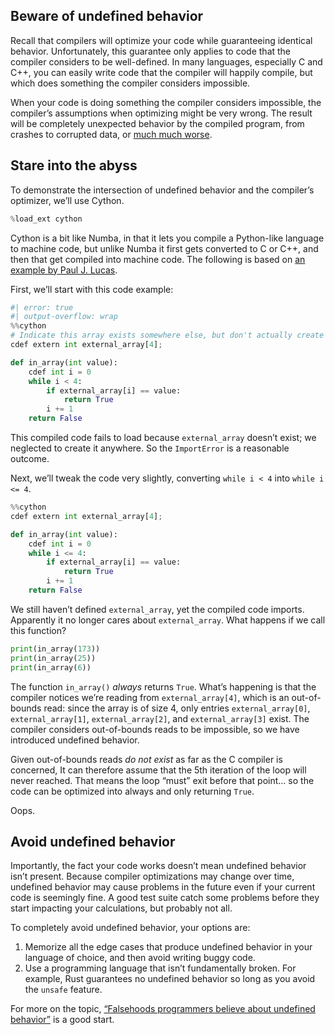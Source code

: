 ## Beware of undefined behavior

Recall that compilers will optimize your code while guaranteeing identical behavior.
Unfortunately, this guarantee only applies to code that the compiler considers to be well-defined.
In many languages, especially C and C++, you can easily write code that the compiler will happily compile, but which does something the compiler considers impossible.

When your code is doing something the compiler considers impossible, the compiler's assumptions when optimizing might be very wrong.
The result will be completely unexpected behavior by the compiled program, from crashes to corrupted data, or [much much worse](https://stackoverflow.com/questions/18506029/can-undefined-behavior-erase-the-hard-drive#comment27209771_18506029).

## Stare into the abyss

To demonstrate the intersection of undefined behavior and the compiler's optimizer, we'll use Cython.

```python
%load_ext cython
```

Cython is a bit like Numba, in that it lets you compile a Python-like language to machine code, but unlike Numba it first gets converted to C or C++, and then that get compiled into machine code.
The following is based on [an example by Paul J. Lucas](https://medium.com/@pauljlucas/undefined-behavior-in-c-and-c-f30844f20e2a1).

First, we'll start with this code example:

```python
#| error: true
#| output-overflow: wrap
%%cython
# Indicate this array exists somewhere else, but don't actually create it.
cdef extern int external_array[4];

def in_array(int value):
    cdef int i = 0
    while i < 4:
        if external_array[i] == value:
            return True
        i += 1
    return False
```

This compiled code fails to load because `external_array` doesn't exist; we neglected to create it anywhere.
So the `ImportError` is a reasonable outcome.

Next, we'll tweak the code very slightly, converting `while i < 4` into `while i <= 4`.

```python
%%cython
cdef extern int external_array[4];

def in_array(int value):
    cdef int i = 0
    while i <= 4:
        if external_array[i] == value:
            return True
        i += 1
    return False
```

We still haven't defined `external_array`, yet the compiled code imports.
Apparently it no longer cares about `external_array`.
What happens if we call this function?

```python
print(in_array(173))
print(in_array(25))
print(in_array(6))
```

The function `in_array()` _always_ returns `True`.
What's happening is that the compiler notices we're reading from `external_array[4]`, which is an out-of-bounds read: since the array is of size 4, only entries `external_array[0]`, `external_array[1]`, `external_array[2]`, and `external_array[3]` exist.
The compiler considers out-of-bounds reads to be impossible, so we have introduced undefined behavior.

Given out-of-bounds reads _do not exist_ as far as the C compiler is concerned, It can therefore assume that the 5th iteration of the loop will never reached.
That means the loop "must" exit before that point... so the code can be optimized into always and only returning `True`.

Oops.

## Avoid undefined behavior

Importantly, the fact your code works doesn't mean undefined behavior isn't present.
Because compiler optimizations may change over time, undefined behavior may cause problems in the future even if your current code is seemingly fine.
A good test suite catch some problems before they start impacting your calculations, but probably not all.

To completely avoid undefined behavior, your options are:

1. Memorize all the edge cases that produce undefined behavior in your language of choice, and then avoid writing buggy code.
2. Use a programming language that isn't fundamentally broken.
   For example, Rust guarantees no undefined behavior so long as you avoid the `unsafe` feature.

For more on the topic, ["Falsehoods programmers believe about undefined behavior"](https://predr.ag/blog/falsehoods-programmers-believe-about-undefined-behavior/) is a good start.
